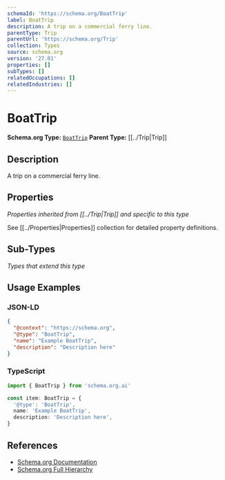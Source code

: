 ```yaml
---
schemaId: 'https://schema.org/BoatTrip'
label: BoatTrip
description: A trip on a commercial ferry line.
parentType: Trip
parentUrl: 'https://schema.org/Trip'
collection: Types
source: schema.org
version: '27.01'
properties: []
subTypes: []
relatedOccupations: []
relatedIndustries: []
---
```

# BoatTrip

**Schema.org Type:** [`BoatTrip`](https://schema.org/BoatTrip)
**Parent Type:** [[../Trip|Trip]]

## Description

A trip on a commercial ferry line.

## Properties

*Properties inherited from [[../Trip|Trip]] and specific to this type*

See [[../Properties|Properties]] collection for detailed property definitions.

## Sub-Types

*Types that extend this type*

## Usage Examples

### JSON-LD

```json
{
  "@context": "https://schema.org",
  "@type": "BoatTrip",
  "name": "Example BoatTrip",
  "description": "Description here"
}
```

### TypeScript

```typescript
import { BoatTrip } from 'schema.org.ai'

const item: BoatTrip = {
  '@type': 'BoatTrip',
  name: 'Example BoatTrip',
  description: 'Description here',
}
```

## References

- [Schema.org Documentation](https://schema.org/BoatTrip)
- [Schema.org Full Hierarchy](https://schema.org/docs/full.html)
